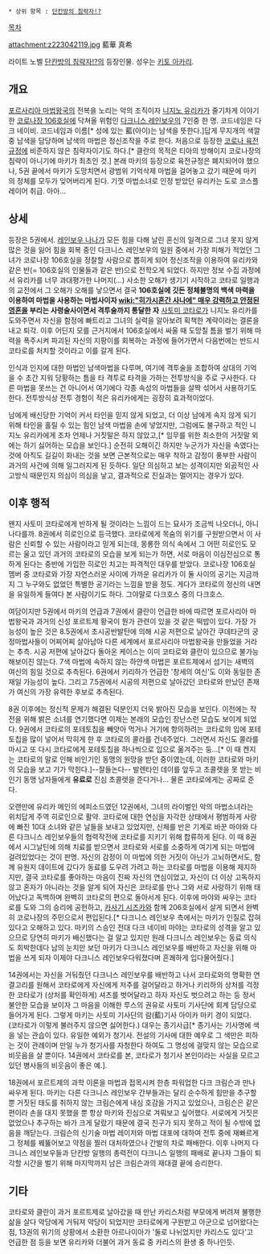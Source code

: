  * 상위 항목 : [[단칸방의 침략자!?]]

[[목차]]

attachment:z223042119.jpg
藍華 真希

라이트 노벨 [[단칸방의 침략자!?]]의 등장인물. 성우는 [[키토 아카리]].

== 개요 ==
[[포르사리아 마법왕국]]의 전복을 노리는 악의 조직이자 [[니지노 유리카]]가 줄기차게 이야기한 [[코로나장 106호실]]에 닥쳐올 위험인 [[다크니스 레인보우]]의 7인중 한 명. 코드네임은 다크 네이비. 코드네임과 이름[* 성에 있는 藍(아이)는 남색을 뜻한다.]답게 무지개의 색깔 중 남색을 담당하며 남색의 마법은 정신조작을 주로 한다. 처음으로 등장한 [[코로나 육전규정]]에 비준하지 않은 침략자이기도 하다.[* 클란의 목적은 티아의 방해이지 코로나장의 침략이 아니기에 마키가 최초인 것.] 본래 마키의 등장으로 육전규정은 폐지되어야 했으나, 5권 끝에서 마키가 도망치면서 광범위 기억삭제 마법을 걸어놓고 갔기 때문에 마키의 정체를 모두가 잊어버리게 된다. 기껏 마법소녀로 인정 받았던 유리카는 도로 코스플레이어 취급. 아아...

== 상세 ==
등장은 5권에서. [[레인보우 나나]]가 모든 힘을 다해 날린 혼신의 일격으로 그녀 못지 않게 많은 것을 잃어 힘을 회복 중인 다크니스 레인보우의 일원 중에서 가장 피해가 적었던 그녀가 코로나장 106호실을 정찰할 사람으로 뽑히게 되어 정신조작을 이용하여 유리카와 같은 반(= 106호실의 인물들과 같은 반)으로 전학오게 되었다. 
하지만 정보 수집 과정에서 유리카를 너무 과대평가한 나머지(...) 사소한 오해가 생기기 시작하고 코타로 일행과의 교전에서 그 오해가 오해를 낳으면서 결국 '''106호실에 깃든 정체불명의 백색 마력을 이용하여 마법을 사용하는 마법사이자 [[wiki:"히가시혼간 사나에" 매우 강력하고 안정된 영혼]]을 부리는 사령술사이면서 격투술까지 통달한 자''' [[사토미 코타로]]가 니지노 유리카를 도와주면서 자신을 함정에 빠트리고 그녀의 실력을 알아보려 획책한 계략이라는 결론을 내고 퇴각.
이후 어딘지 모를 근거지에서 106호실에서 싸울 때 도망칠 틈을 벌기 위해 마력을 폭주시켜 파괴된 자신의 지팡이를 회복하는 과정에 들어가면서 다음번에는 반드시 코타로를 처치할 것이라고 이를 갈게 된다.

인식과 인지에 대한 마법인 남색마법을 다루며, 여기에 격투술을 조합하여 상대의 기억을 수 초간 지워 당황하는 틈을 타 격투로 타격을 가하는 전투방식을 주로 구사한다. 다른 마법을 못쓰는 건 아니어서 여기에다 각종 속성의 마법들을 살짝 섞어서 사용하기도 한다. 전투방식상 전투 경험이 적은 유리카에게는 굉장히 효과적이었다.

남에게 배신당한 기억이 커서 타인을 믿지 않게 되었고, 더 이상 남에게 속지 않게 되기 위해 타인을 홀릴 수 있는 힘인 남색 마법을 손에 넣었지만, 그럼에도 불구하고 적인 니지노 유리카에게 조차 언제나 거짓말은 하지 않았고,[* 임무를 위한 최소한의 거짓말 외에는 하기 싫어하는 모습을 보인다.] 순전히 오해이긴 하지만 누군가가 자신을 속였다는 것에 아직도 길길이 화내는 것을 보면 근본적으로는 매우 착하고 감정이 풍부한 사람이 과거의 사건에 의해 일그러지게 된 듯하다. 일단 의심하고 보는 성격이지만 외곬적인 사고방식 때문인지 의심이 의심을 낳고, 결과적으로 진실과는 멀어지는 경우가 있다.

== 이후 행적 ==
왠지 사토미 코타로에게 반하게 될 것이라는 느낌이 드는 묘사가 조금씩 나오더니, 아니나다를까. 8권에서 히로인으로 등극했다. 코타로에게 목숨의 위기를 구원받으면서 이 사람은 신뢰할 수 있는 사람이라고 믿게 되는데, 몽롱한 의식 속에서 그 어떤 히로인도 모르는 울고 있던 과거의 코타로의 모습을 보게 되는가 하면, 서로 마음이 이심전심으로 통하게 된다는 중반에 가입한 히로인 치고는 파격적인 대우를 받았다. 코로나장 106호실 멤버 중 코타로와 가장 자연스러운 사이에 가까운 유리카가 이 둘 사이의 공기는 지금까지 그 누구와도 없었던 특별한 공기라는 느낌을 받을 정도. 게다가 코타로의 정신의 내면을 유일하게 들여다 본 사람이기도 하다. 그야말로 다크호스 중의 다크호스.

여담이지만 5권에서 마키의 언급과 7권에서 클란이 언급한 바에 따르면 포르사리아 마법왕국과 과거의 신성 포르트제 황국이 뭔가 관련이 있을 것 같은 떡밥이 있다. 가장 가능성이 높은 것은 8.5권에서 초시공반발탄에 의해 시공 저편으로 날아간 쿠데타군의 궁정마법사들이 어찌어찌 살아남아 다른 세계에서 포르사리아 마법왕국을 만들었을 거라는 추측. 시공 저편에 날아갔다 돌아온 케이스는 이미 코타로와 클란이 있으므로 불가능해보이진 않는다. 7색 마법에 속하지 않는 하얀색 마법은 포르트제에서 섬기는 새벽의 여신의 힘일 것으로 추측된다. 6권에서 키리하가 언급한 '창세의 여신'도 이와 동일한 존재일 가능성이 높다. 그리고 7.5권에서 시공의 저편으로 날아갔던 코타로와 만났던 존재가 여신의 가장 유력한 후보로 추측된다.

8권 이후에는 정신적 문제가 해결된 덕분인지 더욱 밝아진 모습을 보인다. 이전에는 작전을 위해 밝은 소녀를 연기했다면 이제는 본래의 모습인 장난스런 모습도 보이게 되었다. 9권에서 코타로의 포테토칩을 빼앗아 먹거나 거기에 항의하려는 코타로의 입에 포테토칩을 많이 넣어서 막히게 한 후 코타로의 콜라를 건네주었다. 그러면서 자신도 콜라를 마시고 또 다시 코타로에게 포테토칩을 하나씩으로 입으로 옮겨주는 둥...[* 이 때 켄지는 코타로의 말로 인해 비인기인 동맹의 원망을 받던 중이였는데, 이러한 코타로와 마키의 모습을 보고 기가 막힌다.]--잘들논다-- 발렌타인 데이를 앞두고 초콜렛을 못 받는 비인기 동맹 남자들에게 '''유료로''' 진심 초콜렛을 준다거나... 물론 코타로에게는 공짜로 준다.

오랜만에 유리카 메인의 에피소드였던 12권에서, 그녀의 라이벌인 악의 마법소녀라는 위치답게 주역 히로인으로 활약. 코타로에 대한 연심을 자각한 상태에서 평범하게 사랑에 빠진 10대 소녀와 같은 날들을 보내고 있었지만, 신체를 반은 기계로 바꾼 마야와 다른 다크니스 레인보우들의 협력작전에 코타로를 지키기 위해 합류하게 된다. 
이 때 8권에서 시그날틴에 의해 치료를 받으면서 코타로와 서로를 소중하게 여기게 되는 마법에 걸려있었다는 것이 판명. 자신의 감정이 이 마법에 의한 거짓이 아닌가 고뇌하면서도, 함께 유원지 데이트에 갔다가 동료를 도우려 가려고 하는 코타로를 마법을 이용해 제지하지만, 결국 코타로를 좋아하는 마음이 진짜 자신의 연심이었고, 자신이 더 이상 고독하지 않고 혼자가 아니라는 것을 알게 되어 자신은 코타로를 만나 그와 서로 사랑하기 위해 태어났다고 독백하며 완벽히 코타로의 편으로 돌아서게 된다. 이후에 마야와 싸우는 코타로를 도와 그의 승리에 공헌하고, [[카사기 시즈카]]와 함께 206호실에서 살게 되면서 완벽히 코로나장의 주민으로서 편입된다.[* 다크니스 레인보우 측에서는 마키가 인질로 잡혀있다고 오해하고 있다. 마키의 스승인 전대 다크 네이비 마야는 코타로의 성격을 알고 있으므로 당연히 마키가 배신했다는 걸 알고 있지만 원래 다크니스 레인보우는 동료 의식도 희박한데다 남의 눈치만 보던 마키가 다크니스 레인보우를 배반하고 자신을 위해 마법을 쓰게 되자 이제야 다크니스 레인보우다워졌다며 흔쾌하게 입다물어줬다.]

14권에서는 자신을 거둬줬던 다크니스 레인보우를 배반하고 나서 코타로와의 명확한 연결고리를 원해서 코타로에게 자신에게 저주를 걸어달라고 하거나 키리하의 상처를 걱정한 코타로가 (상처를 확인하게) 셔츠를 벗어달라고 하자 자신도 벗으려고 하는 등 정서불안한 모습을 보이자 그 마음을 이해한 루스의 권유로 사토미 기사단에 회계 담당으로 들어가게 된다. 그렇게 마키는 사토미 기사단의 람(藍)기사 아이카 마키 경이 되었다. (코타로가 이렇게 불러주지 않으면 싫어한다.) 대우는 종기사급[* 종기사는 기사명에 색을 넣는 관습이 있다. 유일한 예외가 청기사. 전설의 기사에 대한 예우로 그 색만은 피하는 것이 관례이며 만일 누가 청기사를 자청한다 하여도 그 명성에 걸맞지 않는 모습으로 비웃음을 살 뿐이다. 14권에서 코타로를 본, 코타로가 청기사 본인이라는 사실을 모르고 있던 병사들의 비웃음이 좋은 예.].

18권에서 포르트제의 과학 이론을 마법과 접목시켜 한층 파워업한 다크 크림슨과 만나 싸우게 된다. 마키는 다른 다크니스 레인보우 간부들과는 달리 순수하게 힘만을 추구할 뿐 거짓된 태도를 취하지 않는 크림슨에게 내심 호감을 가지고 있었으나, 크림슨은 같은 편이라 손을 대지 못했을 뿐 항상 마키와 진심으로 겨뤄보고 싶어했다. 서로에게 거짓은 없었으나 추구하는 바가 크게 달랐기 때문에 결국 친구가 되지 못하고 적이 될 수밖에 없음을 깨닫는다. 
크림슨의 신기술 마법 레이저와 마법 대포에 대하여 전투 중에 재빠르게 그 정체를 꿰뚫어보고 약점을 찔러 대처하였으나 간발의 차로 패배한다. 이후 나머지 다크니스 레인보우들과 단칸방 일행의 총력전이 다크니스 일행의 패배로 끝나자 그들이 퇴각할 시간을 벌기 위해 마지막까지 남은 크림슨과의 재대결 끝에 승리한다.

== 기타 ==
코타로와 클란이 과거 포르트제로 날아갔을 때 만난 카리스처럼 부모에게 버려져 불행한 삶을 살다 악당에게 거둬져 악당이 되었지만 코타로에게 구원받고 아군으로 넘어왔다는 점, 13권의 위기의 상황에서 소환한 아르나이아가 '둘로 나뉘었지만 카리스도 있다'고 언급한 점 등을 보면 유리카와 더불어 과거 동료 중 카리스의 환생 중 하나인듯.
